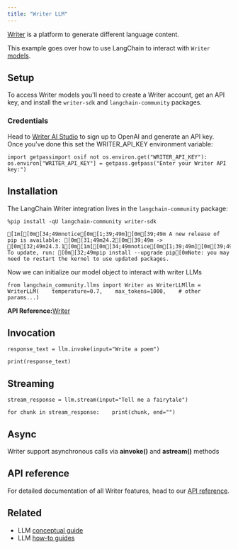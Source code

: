 ```yaml
---
title: "Writer LLM"
---
```


[Writer](https://writer.com/) is a platform to generate different language content.

This example goes over how to use LangChain to interact with `Writer` [models](https://dev.writer.com/oss/models).

## Setup

To access Writer models you'll need to create a Writer account, get an API key, and install the `writer-sdk` and `langchain-community` packages.

### Credentials

Head to [Writer AI Studio](https://app.writer.com/aistudio/signup?utm_campaign=devrel) to sign up to OpenAI and generate an API key. Once you've done this set the WRITER\_API\_KEY environment variable:

```
import getpassimport osif not os.environ.get("WRITER_API_KEY"):    os.environ["WRITER_API_KEY"] = getpass.getpass("Enter your Writer API key:")
```

## Installation

The LangChain Writer integration lives in the `langchain-community` package:

```
%pip install -qU langchain-community writer-sdk
```

```
[1m[[0m[34;49mnotice[0m[1;39;49m][0m[39;49m A new release of pip is available: [0m[31;49m24.2[0m[39;49m -> [0m[32;49m24.3.1[0m[1m[[0m[34;49mnotice[0m[1;39;49m][0m[39;49m To update, run: [0m[32;49mpip install --upgrade pip[0mNote: you may need to restart the kernel to use updated packages.
```

Now we can initialize our model object to interact with writer LLMs

```
from langchain_community.llms import Writer as WriterLLMllm = WriterLLM(    temperature=0.7,    max_tokens=1000,    # other params...)
```

**API Reference:**[Writer](https://python.langchain.com/api_reference/community/llms/langchain_community.llms.writer.Writer.html)

## Invocation

```
response_text = llm.invoke(input="Write a poem")
```

```
print(response_text)
```

## Streaming

```
stream_response = llm.stream(input="Tell me a fairytale")
```

```
for chunk in stream_response:    print(chunk, end="")
```

## Async

Writer support asynchronous calls via **ainvoke()** and **astream()** methods

## API reference

For detailed documentation of all Writer features, head to our [API reference](https://dev.writer.com/api-guides/api-reference/completion-api/text-generation#text-generation).

## Related

* LLM [conceptual guide](/src/oss/concepts/text_llms)
* LLM [how-to guides](/src/oss/how_to/#llms)
